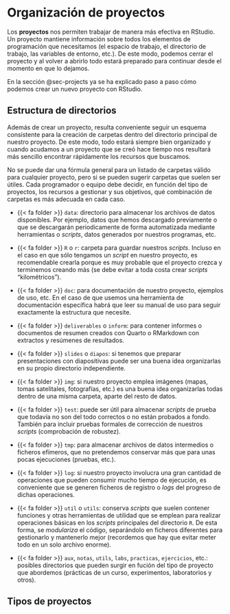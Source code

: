 # Organización de proyectos

Los **proyectos** nos permiten trabajar de manera más efectiva en RStudio. Un proyecto mantiene
información sobre todos los elementos de programación que necesitamos (el espacio de trabajo,
el directorio de trabajo, las variables de entorno, etc.). De este modo, podemos cerrar el proyecto
y al volver a abrirlo todo estará preparado para continuar desde el momento en que lo dejamos.

En la sección @sec-projects ya se ha explicado paso a paso cómo podemos crear un nuevo proyecto
con RStudio.


## Estructura de directorios

Además de crear un proyecto, resulta conveniente seguir un esquema consistente para la creación
de carpetas dentro del directorio principal de nuestro proyecto. De este modo, todo estará siempre
bien organizado y cuando acudamos a un proyecto que se creó hace tiempo nos resultará más sencillo
encontrar rápidamente los recursos que buscamos.

No se puede dar una fórmula general para un listado de carpetas válido para cualquier proyecto, pero
si se pueden sugerir carpetas que suelen ser útiles. Cada programador o equipo debe decidir, en función
del tipo de proyectos, los recursos a gestionar y sus objetivos, qué combinación de carpetas es más
adecuada en cada caso.

- {{< fa folder >}} `data`: directorio para almacenar los archivos de datos disponibles. Por ejemplo, datos
que hemos descargado previamente o que se descargarán periodicamente de forma automatizada mediante
herramientas o *scripts*, datos generados por nuestros programas, etc.

- {{< fa folder >}} `R` o `r`: carpeta para guardar nuestros *scripts*. Incluso en el caso en que sólo
tengamos un *script* en nuestro proyecto, es recomendable crearla porque es muy probable que el proyecto
crezca y terminemos creando más (se debe evitar a toda costa crear *scripts* "kilométricos").

- {{< fa folder >}} `doc`: para documentación de nuestro proyecto, ejemplos de uso, etc. En el caso de que
usemos una herramienta de documentación específica habrá que leer su manual de uso para seguir exactamente
la estructura que necesite.

- {{< fa folder >}} `deliverables` o `inform`: para contener informes o documentos de resumen creados con
Quarto o RMarkdown con extractos y resúmenes de resultados.

- {{< fa folder >}} `slides` o `diapos`: si tenemos que preparar presentaciones con diapositivas puede ser
una buena idea organizarlas en su propio directorio independiente.

- {{< fa folder >}} `img`: si nuestro proyecto emplea imágenes (mapas, tomas satelitales, fotografías, etc.)
es una buena idea organizarlas todas dentro de una misma carpeta, aparte del resto de datos.

- {{< fa folder >}} `test`: puede ser útil para almacenar *scripts* de prueba que todavía no son del todo
correctos o no están probados a fondo. También para incluir pruebas formales de corrección de nuestros
*scripts* (comprobación de robustez).

- {{< fa folder >}} `tmp`: para almacenar archivos de datos intermedios o ficheros efímeros, que no pretendemos
conservar más que para unas pocas ejecuciones (pruebas, etc.).

- {{< fa folder >}} `log`: si nuestro proyecto involucra una gran cantidad de operaciones que pueden consumir
mucho tiempo de ejecución, es conveniente que se generen ficheros de registro o *logs* del progreso de dichas
operaciones.

- {{< fa folder >}} `util` o `utils`: conserva *scripts* que suelen contener funciones y otras herramientas de
utilidad que se emplean para realizar operaciones básicas en los *scripts* principales del directorio `R`. De esta
forma, se *modulariza* el código, separándolo en ficheros diferentes para gestionarlo y mantenerlo mejor (recordemos
que hay que evitar meter todo en un solo archivo enorme).

- {{< fa folder >}} `aux`, `notas`, `utils`, `labs`, `practicas`, `ejercicios`, etc.: posibles directorios que pueden
surgir en fución del tipo de proyecto que abordemos (prácticas de un curso, experimentos, laboratorios y otros).


## Tipos de proyectos




